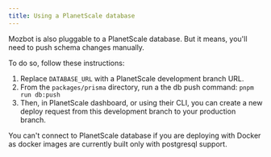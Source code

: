 ```yaml
---
title: Using a PlanetScale database
---
```


Mozbot is also pluggable to a PlanetScale database. But it means, you'll need to push schema changes manually.

To do so, follow these instructions:

1. Replace `DATABASE_URL` with a PlanetScale development branch URL.
2. From the `packages/prisma` directory, run a the db push command: `pnpm run db:push`
3. Then, in PlanetScale dashboard, or using their CLI, you can create a new deploy request from this development branch to your production branch.

<Note>
  You can't connect to PlanetScale database if you are deploying with Docker as
  docker images are currently built only with postgresql support.
</Note>
